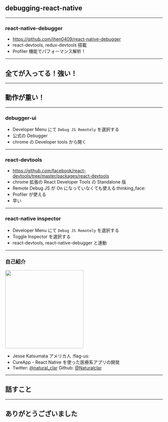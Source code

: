 
<Layout>

## debugging-react-native

</Layout>

---

<Layout>

### react-native-debugger

- https://github.com/jhen0409/react-native-debugger
- react-devtools, redux-devtools 搭載
- Profiler 機能でパフォーマンス解析！

</Layout>

---

<Layout>

## 全てが入ってる！強い！

</Layout>

---

<Layout>

## 動作が重い！

</Layout>

---

<Layout>

### debugger-ui

- Developer Menu にて `Debug JS Remotely` を選択する
- 公式の Debugger
- chrome の Developer tools から開く

</Layout>

---

<Layout>

### react-devtools

- https://github.com/facebook/react-devtools/tree/master/packages/react-devtools
- chrome 拡張の React Developer Tools の Standalone 版
- Remote Debug JS が On になっていなくても使える:thinking_face:
- Profiler が使える
- 早い

</Layout>

---

<Layout>

### react-native inspector

- Developer Menu にて `Debug JS Remotely` を選択する
- Toggle Inspector を選択する
- react-devtools, react-native-debugger と連動

</Layout>

---

<Layout>

### 自己紹介

<img src="../assets/cat.jpg" height="250" />

- Jesse Katsumata アメリカ人 :flag-us:
- CureApp - React Native を使った医療系アプリの開発
- Twitter: [@natural_clar](https://twitter.com/natural_clar) Github: [@Naturalclar](https://github.com/Naturalclar)

</Layout>

---

<Layout>

## 話すこと

</Layout>

---

<Layout>

## ありがとうございました

</Layout>
